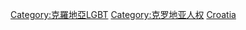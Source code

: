 [[Category:克羅地亞LGBT|Category:克羅地亞LGBT]]
[[Category:克罗地亚人权|Category:克罗地亚人权]]
[[Category:欧洲各国LGBT权益|Croatia]]